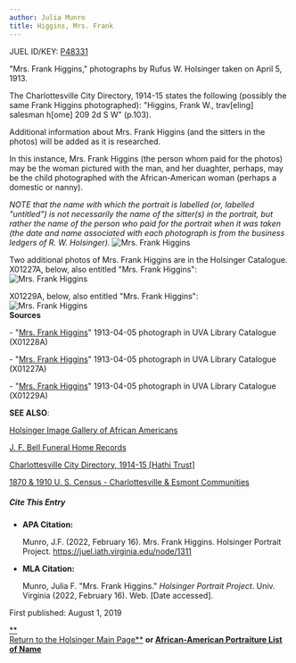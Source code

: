```yaml
---
author: Julia Munro
title: Higgins, Mrs. Frank
---
```

JUEL ID/KEY: [P48331](http://juel.iath.virginia.edu/public_person?person=48331 "P48331")

"Mrs. Frank Higgins," photographs by Rufus W. Holsinger taken on April 5, 1913.

The Charlottesville City Directory, 1914-15 states the following (possibly the same Frank Higgins photographed): "Higgins, Frank W., trav\[eling\] salesman h\[ome\] 209 2d S W" (p.103).

Additional information about Mrs. Frank Higgins (and the sitters in the photos) will be added as it is researched.

In this instance, Mrs. Frank Higgins (the person whom paid for the photos) may be the woman pictured with the man, and her duaghter, perhaps, may be the child photographed with the African-American woman (perhaps a domestic or nanny). 

_NOTE that the name with which the portrait is labelled (or, labelled "untitled") is not necessarily the name of the sitter(s) in the portrait, but rather the name of the person who paid for the portrait when it was taken (the date and name associated with each photograph is from the business ledgers of R. W. Holsinger)._ ![Mrs. Frank Higgins](https://iiif.lib.virginia.edu/iiif/uva-lib:1041063/full/1000,1337/0/default.jpg "Mrs. Frank Higgins")

Two additional photos of Mrs. Frank Higgins are in the Holsinger Catalogue. X01227A, below, also entitled "Mrs. Frank Higgins":   
![Mrs. Frank Higgins](https://iiif.lib.virginia.edu/iiif/uva-lib:1041062/full/1000,1337/0/default.jpg "Mrs. Frank Higgins")

X01229A, below, also entitled "Mrs. Frank Higgins":   
![Mrs. Frank Higgins](https://iiif.lib.virginia.edu/iiif/uva-lib:1041064/full/778,561/0/default.jpg "Mrs. Frank Higgins")  
**Sources**

\- "[Mrs. Frank Higgins](https://search.lib.virginia.edu/catalog/uva-lib:1041063#?c=0&m=0&s=0&cv=0&xywh=7%2C3193%2C1499%2C1111 "Higgins, Mrs. Frank")" 1913-04-05 photograph in UVA Library Catalogue (X01228A) 

\- "[Mrs. Frank Higgins](https://search.lib.virginia.edu/catalog/uva-lib:1041062#?c=0&m=0&s=0&cv=0&xywh=-1601%2C-105%2C5960%2C4418 "Higgins, Mrs. Frank")" 1913-04-05 photograph in UVA Library Catalogue (X01227A) 

\- "[Mrs. Frank Higgins](https://search.lib.virginia.edu/catalog/uva-lib:1041064#?c=0&m=0&s=0&cv=0&xywh=0%2C-74%2C4031%2C2989 "Higgins, Mrs. Frank")" 1913-04-05 photograph in UVA Library Catalogue (X01229A) 

**SEE ALSO**:

[Holsinger Image Gallery of African Americans](http://rwholsingerphotos.org/images.php "Holsinger Image Gallery of African Americans")

[J. F. Bell Funeral Home Records](http://www2.vcdh.virginia.edu/afam/raceandplace/perl_scripts/funeral_search.html "J. F. Bell Funeral Home Database")

[Charlottesville City Directory, 1914-15 \[Hathi Trust\]](https://catalog.hathitrust.org/Record/101954103 "Charlottesville City Directory, 1914-15") 

[1870 & 1910 U. S. Census - Charlottesville & Esmont Communities](http://www2.vcdh.virginia.edu/afam/raceandplace/census/search_both.html "1870 & 1910 U. S. Census: Charlottesville and Esmont Communities")

##### **Cite This Entry**

*   **APA Citation:**
    
    Munro, J.F. (2022, February 16). Mrs. Frank Higgins. Holsinger Portrait Project. https://juel.iath.virginia.edu/node/1311
    
*   **MLA Citation:**
    
    Munro, Julia F. "Mrs. Frank Higgins." _Holsinger Portrait Project_. Univ. Virginia (2022, February 16). Web. \[Date accessed\].
    

  
First published: August 1, 2019     

[**  
Return to the Holsinger Main Page**](http://juel.iath.virginia.edu/node/980) **or [African-American Portraiture List of Name](http://juel.iath.virginia.edu/node/996)**